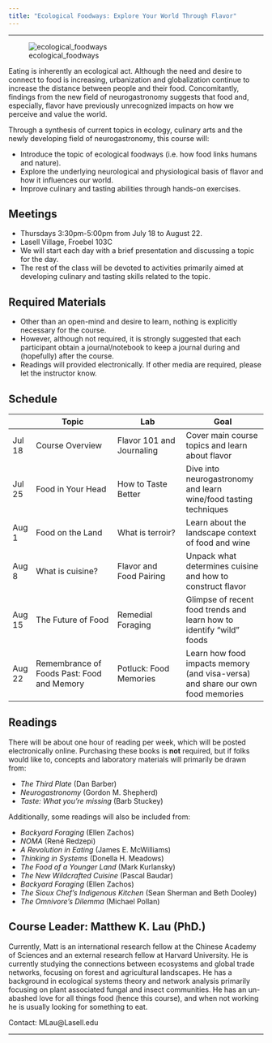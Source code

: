 ```yaml
---
title: "Ecological Foodways: Explore Your World Through Flavor"
---
```

-------------------------------------------------------------------------------

![ecological_foodways](img/ecology-food-culture.png)

Eating is inherently an ecological act. Although the need and desire
to connect to food is increasing, urbanization and globalization
continue to increase the distance between people and their
food. Concomitantly, findings from the new field of neurogastronomy
suggests that food and, especially, flavor have previously
unrecognized impacts on how we perceive and value the world. 

Through a synthesis of current topics in ecology, culinary arts and
the newly developing field of neurogastronomy, this course will:

- Introduce the topic of ecological foodways (i.e. how food links
  humans and nature).
- Explore the underlying neurological and physiological basis of
  flavor and how it influences our world.
- Improve culinary and tasting abilities through hands-on exercises.

## Meetings

- Thursdays 3:30pm-5:00pm from July 18 to August 22. 
- Lasell Village, Froebel 103C
- We will start each day with a brief presentation and discussing a
  topic for the day.
- The rest of the class will be devoted to activities primarily aimed
  at developing culinary and tasting skills related to the topic.

## Required Materials

- Other than an open-mind and desire to learn, nothing is explicitly
  necessary for the course. 
- However, although not required, it is strongly suggested that each
  participant obtain a journal/notebook to keep a journal during and
  (hopefully) after the course. 
- Readings will provided electronically. If other media are required,
  please let the instructor know. 


## Schedule

|         | **Topic**   | **Lab**   |**Goal**     |
|   ---   |-------------|-----------|-------------|
|Jul 18   | Course Overview | Flavor 101 and Journaling | Cover main course topics and learn about flavor|
|Jul 25   | Food in Your Head | How to Taste Better | Dive into neurogastronomy and learn wine/food tasting techniques |
|Aug 1    | Food on the Land | What is terroir?  | Learn about the landscape context of food and wine |
|Aug 8    | What is cuisine? | Flavor and Food Pairing  | Unpack what determines cuisine and how to construct flavor |
|Aug 15   | The Future of Food | Remedial Foraging  | Glimpse of recent food trends and learn how to identify "wild" foods |
|Aug 22   | Remembrance of Foods Past: Food and Memory | Potluck: Food Memories | Learn how food impacts memory (and visa-versa) and share our own food memories |

## Readings

<!-- |Jul 18   | Barber (pg1-20) Shepherd (pg1-20) | -->
<!-- |Jul 25   | Cronon (pg55-81) Shepherd (pg1-20)  | -->
<!-- |Aug 1    | Barber () Redzepi () McWilliams () Shepherd () | -->
<!-- |Aug 8    | Meadows () Sherman and Dooley ()  Nilsson () Martinez ()| -->
<!-- |Aug 15   | Shepherd ()  Baudar () Pollan () Barth () | -->
<!-- |Aug 22   | Lehrer () | -->

There will be about one hour of reading per week, which will be posted
electronically online. Purchasing these books is **not** required, but
if folks would like to, concepts and laboratory materials will
primarily be drawn from:

* *The Third Plate* (Dan Barber)
* *Neurogastronomy* (Gordon M. Shepherd)
* *Taste: What you're missing* (Barb Stuckey)

Additionally, some readings will also be included from:

* *Backyard Foraging* (Ellen Zachos)
* *NOMA* (René Redzepi)
* *A Revolution in Eating* (James E. McWilliams)
* *Thinking in Systems* (Donella H. Meadows)
* *The Food of a Younger Land* (Mark Kurlansky)
* *The New Wildcrafted Cuisine* (Pascal Baudar)
* *Backyard Foraging* (Ellen Zachos)
* *The Sioux Chef’s Indigenous Kitchen* (Sean Sherman and Beth Dooley)
* *The Omnivore’s Dilemma* (Michael Pollan)
<!-- * *Four Fish* (Paul Greenburg) -->
<!-- * *The Potlikker Papers* (John T. Edge) -->


## Course Leader: Matthew K. Lau (PhD.)

Currently, Matt is an international research fellow at the Chinese
Academy of Sciences and an external research fellow at Harvard
University. He is currently studying the connections between
ecosystems and global trade networks, focusing on forest and
agricultural landscapes. He has a background in ecological systems
theory and network analysis primarily focusing on plant associated
fungal and insect communities. He has an un-abashed love for all
things food (hence this course), and when not working he is usually
looking for something to eat.

Contact: MLau@Lasell.edu



<!-- ## Handouts -->
<!-- * Flavor basics (Meeting 1) -->
<!-- * Journaling: Natural observations (Meeting 1) -->
<!-- * How to Get Bitter (Meeting 2) -->
<!-- 	* *15 Ways to get more out of every bite* (Stuckey p348–358) -->
<!-- * Aroma Wheel (Meeting 2) -->
<!-- * Wine tasting primer (Meeting 2) -->
<!-- * Smell identification primer (Meeting 3) -->
<!-- * Wabi-sabi and washoku (Meeting 4) -->
<!-- * Food pairing basics (Meeting 4) -->
<!-- 	* *Flavor Balancing: Counterpoint Ingredients* (Stuckey p330–331) -->
<!-- * Foraging Basics (Meeting 5) -->
<!-- * Preserving Flavor (Meeting 5) -->
<!-- * Take Care of Your Sniffer! (Meeting 6) -->



<!-- ## Matt's Weekly Forage (5 minute ITEM-ization) -->

<!-- * Jul 18: Dandelions -->
<!-- * Jul 25: Milkweed Flowers and Elder Flowers -->
<!-- * Aug 01: Sassafrass -->
<!-- * Aug 08: Wild Garlic -->
<!-- * Aug 15: Cherries -->
<!-- * Aug 22: Sumac and Apples -->

<!-- # Field Trips -->
<!-- * Foraging near Lasell Residences -->
<!-- * Food at the Museum (Harvard Art Museum) -->

<!-- # Videos -->
<!-- * Julia Child -->
<!-- * http://www.phaidon.com/agenda/food/video/2010/december/16/the/hen/and-the-egg-rene-redzepis-signature-dish/ -->
<!-- * /Meat Eater/ “Origins of Conservation: New Mexico Turkey -->
<!-- * /Meat Eater/ “Why eat game from the land where you hunt” https://m.youtube.com/watch?v=9ZAdi7qPo8w&t=0s&list=PLrwvK9BVMF2dsVaJBQc_jBfMcIwUHczGa&index=14 -->
<!-- * /Meat Eater/ “North American Model of Wildlife Conservation” https://m.youtube.com/watch?v=ukqzPNckrbg&list=PLrwvK9BVMF2dsVaJBQc_jBfMcIwUHczGa&index=27&t=0s -->
<!-- * /The Sioux Chef/ http://sioux-chef.com/social/ -->
<!-- * /Zagat: North America’s Original Cuisine/ https://m.youtube.com/watch?feature=youtu.be&v=uAvPUBS3EFg -->

-------------------------------------------------------------------------------
